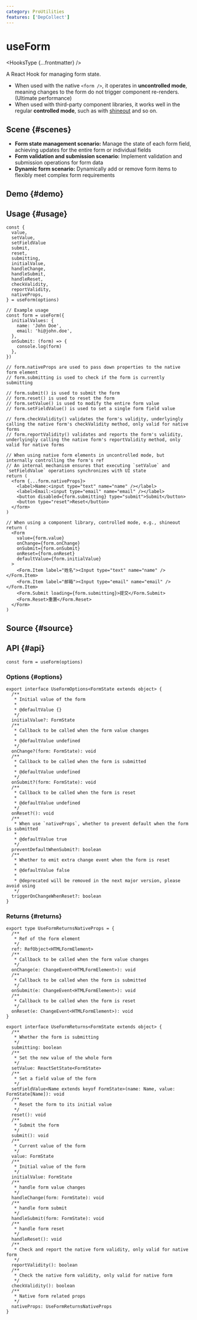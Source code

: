 ```yaml
---
category: ProUtilities
features: ['DepCollect']
---
```


# useForm


<HooksType {...frontmatter} />

<Since version="v1.7.0" />

A React Hook for managing form state.

- When used with the native `<form />`, it operates in **uncontrolled mode**, meaning changes to the form do not trigger component re-renders. (Ultimate performance)
- When used with third-party component libraries, it works well in the regular **controlled mode**, such as with [shineout](https://github.com/sheinsight/shineout-next) and so on.

## Scene \{#scenes}

- **Form state management scenario:** Manage the state of each form field, achieving updates for the entire form or individual fields
- **Form validation and submission scenario:** Implement validation and submission operations for form data
- **Dynamic form scenario:** Dynamically add or remove form items to flexibly meet complex form requirements

## Demo \{#demo}


<App />

## Usage \{#usage}

```tsx
const {
  value,
  setValue,
  setFieldValue
  submit,
  reset,
  submitting,
  initialValue,
  handleChange,
  handleSubmit,
  handleReset,
  checkValidity,
  reportValidity,
  nativeProps,
} = useForm(options)

// Example usage
const form = useForm({
  initialValues: {
    name: 'John Doe',
    email: 'hi@john.doe',
  },
  onSubmit: (form) => {
    console.log(form)
  },
})

// form.nativeProps are used to pass down properties to the native form element
// form.submitting is used to check if the form is currently submitting

// form.submit() is used to submit the form
// form.reset() is used to reset the form
// form.setValue() is used to modify the entire form value
// form.setFieldValue() is used to set a single form field value

// form.checkValidity() validates the form's validity, underlyingly calling the native form's checkValidity method, only valid for native forms
// form.reportValidity() validates and reports the form's validity, underlyingly calling the native form's reportValidity method, only valid for native forms

// When using native form elements in uncontrolled mode, but internally controlling the form's ref
// An internal mechanism ensures that executing `setValue` and `setFieldValue` operations synchronizes with UI state
return (
  <form {...form.nativeProps}>
    <label>Name:<input type="text" name="name" /></label>
    <label>Email:<input type="email" name="email" /></label>
    <button disabled={form.submitting} type="submit">Submit</button>
    <button type="reset">Reset</button>
  </form>
)

// When using a component library, controlled mode, e.g., shineout
return (
  <Form
    value={form.value}
    onChange={form.onChange}
    onSubmit={form.onSubmit}
    onReset={form.onReset}
    defaultValue={form.initialValue}
  >
    <Form.Item label="姓名"><Input type="text" name="name" /></Form.Item>
    <Form.Item label="邮箱"><Input type="email" name="email" /></Form.Item>
    <Form.Submit loading={form.submitting}>提交</Form.Submit>
    <Form.Reset>重置</Form.Reset>
  </Form>
)
```

## Source \{#source}


<Source />

## API \{#api}

```tsx
const form = useForm(options)
```

### Options \{#options}

```tsx
export interface UseFormOptions<FormState extends object> {
  /**
   * Initial value of the form
   *
   * @defaultValue {}
   */
  initialValue?: FormState
  /**
   * Callback to be called when the form value changes
   *
   * @defaultValue undefined
   */
  onChange?(form: FormState): void
  /**
   * Callback to be called when the form is submitted
   *
   * @defaultValue undefined
   */
  onSubmit?(form: FormState): void
  /**
   * Callback to be called when the form is reset
   *
   * @defaultValue undefined
   */
  onReset?(): void
  /**
   * When use `nativeProps`, whether to prevent default when the form is submitted
   *
   * @defaultValue true
   */
  preventDefaultWhenSubmit?: boolean
  /**
   * Whether to emit extra change event when the form is reset
   *
   * @defaultValue false
   * 
   * @deprecated will be removed in the next major version, please avoid using
   */
  triggerOnChangeWhenReset?: boolean
}
```

### Returns \{#returns}

```tsx
export type UseFormReturnsNativeProps = {
  /**
   * Ref of the form element
   */
  ref: RefObject<HTMLFormElement>
  /**
   * Callback to be called when the form value changes
   */
  onChange(e: ChangeEvent<HTMLFormElement>): void
  /**
   * Callback to be called when the form is submitted
   */
  onSubmit(e: ChangeEvent<HTMLFormElement>): void
  /**
   * Callback to be called when the form is reset
   */
  onReset(e: ChangeEvent<HTMLFormElement>): void
}

export interface UseFormReturns<FormState extends object> {
  /**
   * Whether the form is submitting
   */
  submitting: boolean
  /**
   * Set the new value of the whole form
   */
  setValue: ReactSetState<FormState>
  /**
   * Set a field value of the form
   */
  setFieldValue<Name extends keyof FormState>(name: Name, value: FormState[Name]): void
  /**
   * Reset the form to its initial value
   */
  reset(): void
  /**
   * Submit the form
   */
  submit(): void
  /**
   * Current value of the form
   */
  value: FormState
  /**
   * Initial value of the form
   */
  initialValue: FormState
  /**
   * handle form value changes
   */
  handleChange(form: FormState): void
  /**
   * handle form submit
   */
  handleSubmit(form: FormState): void
  /**
   * handle form reset
   */
  handleReset(): void
  /**
   * Check and report the native form validity, only valid for native form
   */
  reportValidity(): boolean
  /**
   * Check the native form validity, only valid for native form
   */
  checkValidity(): boolean
  /**
   * Native form related props
   */
  nativeProps: UseFormReturnsNativeProps
}
```
